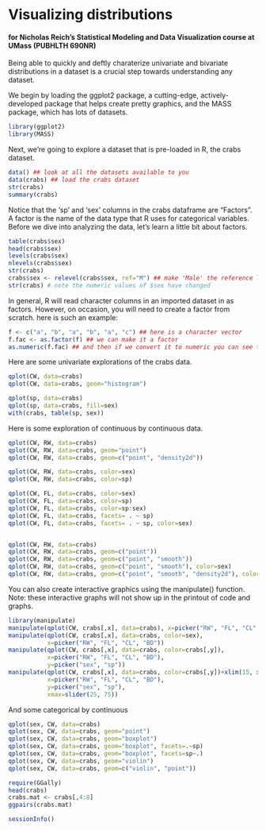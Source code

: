 Visualizing distributions
========================================================

#### for Nicholas Reich's Statistical Modeling and Data Visualization course at UMass (PUBHLTH 690NR)

Being able to quickly and deftly charaterize univariate and bivariate distributions in a dataset is a crucial step towards understanding any dataset. 

We begin by loading the ggplot2 package, a cutting-edge, actively-developed package that helps create pretty graphics, and the MASS package, which has lots of datasets.
```r
library(ggplot2)
library(MASS)
```

Next, we're going to explore a dataset that is pre-loaded in R, the crabs dataset.
```r
data() ## look at all the datasets available to you
data(crabs) ## load the crabs dataset
str(crabs)
summary(crabs)
```

Notice that the 'sp' and 'sex' columns in the crabs dataframe are "Factors". A factor is the name of the data type that R uses for categorical variables. Before we dive into analyzing the data, let's learn a little bit about factors.
```r
table(crabs$sex)
head(crabs$sex)
levels(crabs$sex)
nlevels(crabs$sex)
str(crabs)
crabs$sex <- relevel(crabs$sex, ref="M") ## make 'Male' the reference level
str(crabs) # note the numeric values of $sex have changed
```
In general, R will read character columns in an imported dataset in as factors. However, on occasion, you will need to create a factor from scratch.  here is such an example:
```r
f <- c("a", "b", "a", "b", "a", "c") ## here is a character vector
f.fac <- as.factor(f) ## we can make it a factor
as.numeric(f.fac) ## and then if we convert it to numeric you can see the underlying values
```

Here are some univariate explorations of the crabs data.
```r
qplot(CW, data=crabs)
qplot(CW, data=crabs, geom="histogram")

qplot(sp, data=crabs)
qplot(sp, data=crabs, fill=sex)
with(crabs, table(sp, sex))
```

Here is some exploration of continuous by continuous data.
```r
qplot(CW, RW, data=crabs)
qplot(CW, RW, data=crabs, geom="point")
qplot(CW, RW, data=crabs, geom=c("point", "density2d"))

qplot(CW, RW, data=crabs, color=sex)
qplot(CW, RW, data=crabs, color=sp)

qplot(CW, FL, data=crabs, color=sex)
qplot(CW, FL, data=crabs, color=sp)
qplot(CW, FL, data=crabs, color=sp:sex)
qplot(CW, FL, data=crabs, facets= . ~ sp)
qplot(CW, FL, data=crabs, facets= . ~ sp, color=sex)


qplot(CW, RW, data=crabs)
qplot(CW, RW, data=crabs, geom=c("point"))
qplot(CW, RW, data=crabs, geom=c("point", "smooth"))
qplot(CW, RW, data=crabs, geom=c("point", "smooth"), color=sex)
qplot(CW, RW, data=crabs, geom=c("point", "smooth", "density2d"), color=sex)
```

You can also create interactive graphics using the manipulate() function. Note: these interactive graphs will not show up in the printout of code and graphs.

```r
library(manipulate)
manipulate(qplot(CW, crabs[,x], data=crabs), x=picker("RW", "FL", "CL", "CW", "BD"))
manipulate(qplot(CW, crabs[,x], data=crabs, color=sex), 
           x=picker("RW", "FL", "CL", "BD"))
manipulate(qplot(CW, crabs[,x], data=crabs, color=crabs[,y]), 
           x=picker("RW", "FL", "CL", "BD"),
           y=picker("sex", "sp"))
manipulate(qplot(CW, crabs[,x], data=crabs, color=crabs[,y])+xlim(15, xmax), 
           x=picker("RW", "FL", "CL", "BD"),
           y=picker("sex", "sp"),
           xmax=slider(25, 75))
```


And some categorical by continuous
```r
qplot(sex, CW, data=crabs)
qplot(sex, CW, data=crabs, geom="point")
qplot(sex, CW, data=crabs, geom="boxplot")
qplot(sex, CW, data=crabs, geom="boxplot", facets=.~sp)
qplot(sex, CW, data=crabs, geom="boxplot", facets=sp~.)
qplot(sex, CW, data=crabs, geom="violin")
qplot(sex, CW, data=crabs, geom=c("violin", "point"))
```


```r
require(GGally)
head(crabs)
crabs.mat <- crabs[,4:8]
ggpairs(crabs.mat)

```


```r
sessionInfo()
```

